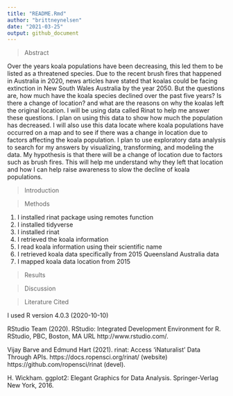 ```yaml
---
title: "README.Rmd"
author: "brittneynelsen"
date: "2021-03-25"
output: github_document
---
```


>Abstract

Over the years koala populations have been decreasing, this led them to be listed as a threatened species. Due to the recent brush fires that happened in Australia in 2020, news articles have stated that koalas could be facing extinction in New South Wales Australia by the year 2050. But the questions are, how much have the koala species declined over the past five years? Is there a change of location? and what are the reasons on why the koalas left the original location. I will be using data called Rinat to help me answer these questions. I plan on using this data to show how much the population has decreased. I will also use this data locate where koala populations have occurred on a map and to see if there was a change in location due to factors affecting the koala population. I plan to use exploratory data analysis to search for my answers by visualizing, transforming, and modeling the data. My hypothesis is that there will be a change of location due to factors such as brush fires. This will help me understand why they left that location and how I can help raise awareness to slow the decline of koala populations.

>Introduction


>Methods

1. I installed rinat package using remotes function
2. I installed tidyverse
3. I installed rinat
4. I retrieved the koala information
5. I read koala information using their scientific name
6. I retrieved koala data specifically from 2015 Queensland Australia data
7. I mapped koala data location from 2015

>Results


>Discussion


>Literature Cited

I used R version 4.0.3 (2020-10-10)

RStudio Team (2020). RStudio: Integrated Development Environment for R. RStudio, PBC,
  Boston, MA URL http://www.rstudio.com/.

Vijay Barve and Edmund Hart (2021). rinat: Access 'iNaturalist' Data Through APIs.
  https://docs.ropensci.org/rinat/ (website) https://github.com/ropensci/rinat (devel).

H. Wickham. ggplot2: Elegant Graphics for Data Analysis. Springer-Verlag New York,
  2016.

